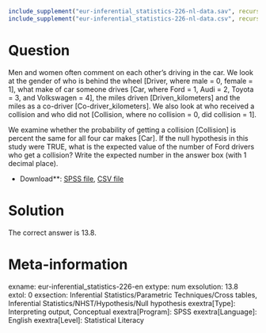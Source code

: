 ```r
include_supplement("eur-inferential_statistics-226-nl-data.sav", recursive = TRUE)
include_supplement("eur-inferential_statistics-226-nl-data.csv", recursive = TRUE)
```

Question
========
Men and women often comment on each other's driving in the car. We look at the gender of who is behind the wheel [Driver, where male = 0, female = 1], what make of car someone drives [Car, where Ford = 1, Audi = 2, Toyota = 3, and Volkswagen = 4], the miles driven [Driven_kilometers] and the miles as a co-driver [Co-driver_kilometers]. We also look at who received a collision and who did not [Collision, where no collision = 0, did collision = 1].

We examine whether the probability of getting a collision [Collision] is percent the same for all four car makes [Car]. If the null hypothesis in this study were TRUE, what is the expected value of the number of Ford drivers who get a collision? Write the expected number in the answer box (with 1 decimal place).

* Download**: [SPSS file](eur-inferential_statistics-226-nl-data.sav), [CSV file](eur-inferential_statistics-226-nl-data.csv)


Solution
========
The correct answer is 13.8.

Meta-information
================
exname: eur-inferential_statistics-226-en
extype: num
exsolution: 13.8
extol: 0
exsection: Inferential Statistics/Parametric Techniques/Cross tables, Inferential Statistics/NHST/Hypothesis/Null hypothesis
exextra[Type]: Interpreting output, Conceptual
exextra[Program]: SPSS
exextra[Language]: English
exextra[Level]: Statistical Literacy
